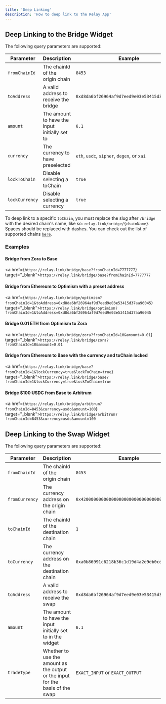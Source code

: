 ```yaml
---
title: 'Deep Linking'
description: 'How to deep link to the Relay App'
---
```



## Deep Linking to the Bridge Widget

The following query parameters are supported:

| Parameter     | Description     | Example |
| --------------|-----------------| --------|
| `fromChainId` | The chainId of the origin chain  | `8453` |
| `toAddress` | A valid address to receive the bridge | `0xd8da6bf26964af9d7eed9e03e53415d37aa96045` |
| `amount` | The amount to have the input initially set to  | `0.1` |
| `currency` | The currency to have preselected | `eth`, `usdc`, `sipher`, `degen`, or `xai` |
| `lockToChain` | Disable selecting a toChain | `true` |
| `lockCurrency` | Disable selecting a currency | `true` |


To deep link to a specific `toChain`, you must replace the slug after `/bridge` with the desired chain's name, like so: `relay.link/bridge/{chainName}`. Spaces should be replaced with dashes. You can check out the list of supported chains [`here`](/resources/supported-chains).


### Examples 

#### Bridge from Zora to Base 
<a href={`https://relay.link/bridge/base?fromChainId=7777777`} target="_blank">`https://relay.link/bridge/base?fromChainId=7777777`</a>

#### Bridge from Ethereum to Optimism with a preset address
<a href={`https://relay.link/bridge/optimism?fromChainId=1&toAddress=0xd8da6bf26964af9d7eed9e03e53415d37aa96045`} target="_blank">`https://relay.link/bridge/optimism?fromChainId=1&toAddress=0xd8da6bf26964af9d7eed9e03e53415d37aa96045`</a>

#### Bridge 0.01 ETH from Optimism to Zora 
<a href={`https://relay.link/bridge/zora?fromChainId=10&amount=0.01`} target="_blank">`https://relay.link/bridge/zora?fromChainId=10&amount=0.01`</a>

#### Bridge from Ethereum to Base with the currency and toChain locked
<a href={`https://relay.link/bridge/base?fromChainId=1&lockCurrency=true&lockToChain=true`} target="_blank">`https://relay.link/bridge/base?fromChainId=1&lockCurrency=true&lockToChain=true`</a>

#### Bridge $100 USDC from Base to Arbitrum
<a href={`https://relay.link/bridge/arbitrum?fromChainId=8453&currency=usdc&amount=100`} target="_blank">`https://relay.link/bridge/arbitrum?fromChainId=8453&currency=usdc&amount=100`</a>


## Deep Linking to the Swap Widget

The following query parameters are supported:

| Parameter     | Description     | Example |
| --------------|-----------------| --------|
| `fromChainId` | The chainId of the origin chain  | `8453` |
| `fromCurrency` | The currency address on the origin chain  | `0x4200000000000000000000000000000000000006` |
| `toChainId` | The chainId of the destination chain  | `1` |
| `toCurrency` | The currency address on the destination chain  | `0xa0b86991c6218b36c1d19d4a2e9eb0ce3606eb48` |
| `toAddress` | A valid address to receive the swap | `0xd8da6bf26964af9d7eed9e03e53415d37aa96045` |
| `amount` | The amount to have the input initially set to in the widget  | `0.1` |
| `tradeType` | Whether to use the amount as the output or the input for the basis of the swap  | `EXACT_INPUT` or `EXACT_OUTPUT` |



